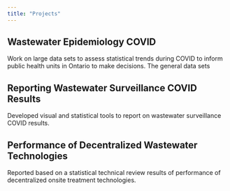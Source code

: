 ```yaml
---
title: "Projects"
---
```


## Wastewater Epidemiology COVID

Work on large data sets to assess statistical trends during COVID to inform public health units in Ontario to make decisions. The general data sets 

## Reporting Wastewater Surveillance COVID Results

Developed visual and statistical tools to report on wastewater surveillance COVID results. 

## Performance of Decentralized Wastewater Technologies

Reported based on a statistical technical review results of performance of decentralized onsite treatment technologies.